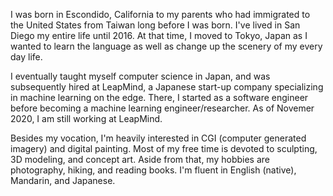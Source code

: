 I was born in Escondido, California to my parents who had immigrated to the United States from Taiwan long before I was born. I've lived in San Diego my entire life until 2016. At that time, I moved to Tokyo, Japan as I wanted to learn the language as well as change up the scenery of my every day life.

I eventually taught myself computer science in Japan, and was subsequently hired at LeapMind, a Japanese start-up company specializing in machine learning on the edge. There, I started as a software engineer before becoming a machine learning engineer/researcher. As of Novemer 2020, I am still working at LeapMind.

Besides my vocation, I'm heavily interested in CGI (computer generated imagery) and digital painting. Most of my free time is devoted to sculpting, 3D modeling, and concept art. Aside from that, my hobbies are photography, hiking, and reading books. I'm fluent in English (native), Mandarin, and Japanese.
